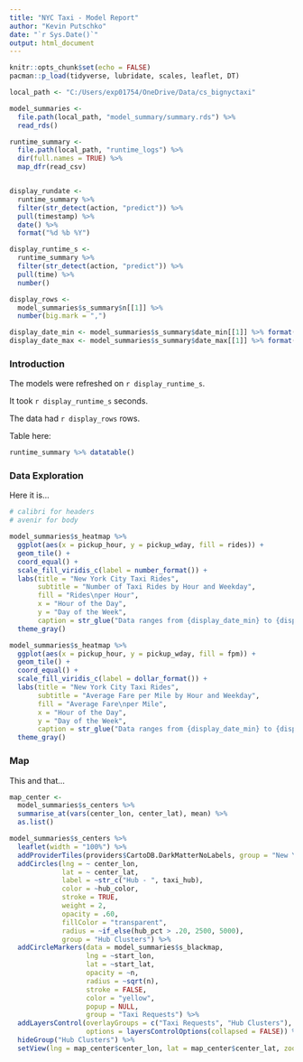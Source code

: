 ```yaml
---
title: "NYC Taxi - Model Report"
author: "Kevin Putschko"
date: "`r Sys.Date()`"
output: html_document
---
```


```r
knitr::opts_chunk$set(echo = FALSE)
pacman::p_load(tidyverse, lubridate, scales, leaflet, DT)

local_path <- "C:/Users/exp01754/OneDrive/Data/cs_bignyctaxi"

model_summaries <- 
  file.path(local_path, "model_summary/summary.rds") %>% 
  read_rds()

runtime_summary <- 
  file.path(local_path, "runtime_logs") %>% 
  dir(full.names = TRUE) %>% 
  map_dfr(read_csv)


display_rundate <- 
  runtime_summary %>% 
  filter(str_detect(action, "predict")) %>% 
  pull(timestamp) %>% 
  date() %>% 
  format("%d %b %Y")

display_runtime_s <- 
  runtime_summary %>% 
  filter(str_detect(action, "predict")) %>% 
  pull(time) %>% 
  number()

display_rows <- 
  model_summaries$s_summary$n[[1]] %>% 
  number(big.mark = ",")

display_date_min <- model_summaries$s_summary$date_min[[1]] %>% format("%b %Y")
display_date_max <- model_summaries$s_summary$date_max[[1]] %>% format("%b %Y")
```


### Introduction

The models were refreshed on `r display_runtime_s`.  

It took `r display_runtime_s` seconds.

The data had `r display_rows` rows.

Table here:

```r
runtime_summary %>% datatable()
```

### Data Exploration

Here it is...

```r
# calibri for headers
# avenir for body

model_summaries$s_heatmap %>%
  ggplot(aes(x = pickup_hour, y = pickup_wday, fill = rides)) +
  geom_tile() +
  coord_equal() +
  scale_fill_viridis_c(label = number_format()) +
  labs(title = "New York City Taxi Rides", 
       subtitle = "Number of Taxi Rides by Hour and Weekday",
       fill = "Rides\nper Hour",
       x = "Hour of the Day",
       y = "Day of the Week",
       caption = str_glue("Data ranges from {display_date_min} to {display_date_max}")) +
  theme_gray()

model_summaries$s_heatmap %>%
  ggplot(aes(x = pickup_hour, y = pickup_wday, fill = fpm)) +
  geom_tile() +
  coord_equal() +
  scale_fill_viridis_c(label = dollar_format()) +
  labs(title = "New York City Taxi Rides", 
       subtitle = "Average Fare per Mile by Hour and Weekday",
       fill = "Average Fare\nper Mile",
       x = "Hour of the Day",
       y = "Day of the Week",
       caption = str_glue("Data ranges from {display_date_min} to {display_date_max}")) +
  theme_gray()
```

### Map

This and that...

```r
map_center <-
  model_summaries$s_centers %>%
  summarise_at(vars(center_lon, center_lat), mean) %>%
  as.list()

model_summaries$s_centers %>%
  leaflet(width = "100%") %>%
  addProviderTiles(providers$CartoDB.DarkMatterNoLabels, group = "New York City") %>%
  addCircles(lng = ~ center_lon,
             lat = ~ center_lat,
             label = ~str_c("Hub - ", taxi_hub),
             color = ~hub_color,
             stroke = TRUE,
             weight = 2,
             opacity = .60,
             fillColor = "transparent",
             radius = ~if_else(hub_pct > .20, 2500, 5000),
             group = "Hub Clusters") %>%
  addCircleMarkers(data = model_summaries$s_blackmap,
                   lng = ~start_lon,
                   lat = ~start_lat,
                   opacity = ~n,
                   radius = ~sqrt(n),
                   stroke = FALSE,
                   color = "yellow",
                   popup = NULL,
                   group = "Taxi Requests") %>%
  addLayersControl(overlayGroups = c("Taxi Requests", "Hub Clusters"),
                   options = layersControlOptions(collapsed = FALSE)) %>%
  hideGroup("Hub Clusters") %>%
  setView(lng = map_center$center_lon, lat = map_center$center_lat, zoom = 11)
```

